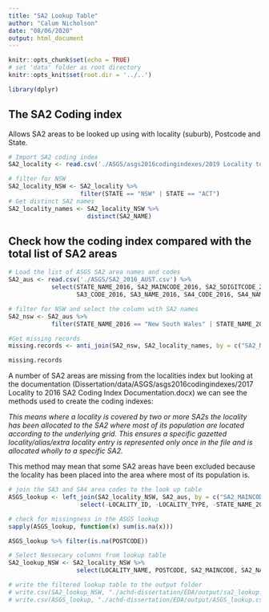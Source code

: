 ```yaml
---
title: "SA2 Lookup Table"
author: "Calum Nicholson"
date: "08/06/2020"
output: html_document
---
```


```r
knitr::opts_chunk$set(echo = TRUE)
# set 'data' folder as root directory
knitr::opts_knit$set(root.dir = '../..')

library(dplyr)
```

## The SA2 Coding index 

Allows SA2 areas to be looked up using with locality (suburb), Postcode and State.
  
``` r
# Import SA2 coding index
SA2_locality <- read.csv('./ASGS/asgs2016codingindexes/2019 Locality to 2016 SA2 Coding Index.csv')

# filter for NSW
SA2_locality_NSW <- SA2_locality %>%
                    filter(STATE == "NSW" | STATE == "ACT")
# Get distinct SA2 names
SA2_locality_names <- SA2_locality_NSW %>%
                      distinct(SA2_NAME)

```

## Check how the coding index compared with the total list of SA2 areas

``` r
# Load the list of ASGS SA2 area names and codes
SA2_aus <- read.csv('./ASGS/SA2_2016_AUST.csv') %>%
            select(STATE_NAME_2016, SA2_MAINCODE_2016, SA2_5DIGITCODE_2016, SA2_NAME_2016,
                   SA3_CODE_2016, SA3_NAME_2016, SA4_CODE_2016, SA4_NAME_2016)

# filter for NSW and select the column with SA2 names
SA2_nsw <- SA2_aus %>%
            filter(STATE_NAME_2016 == "New South Wales" | STATE_NAME_2016 == "Australian Capital Territory")
```


``` r
#Get missing records
missing.records <- anti_join(SA2_nsw, SA2_locality_names, by = c("SA2_NAME_2016" = "SA2_NAME"))

missing.records
```


A number of SA2 areas are missing from the localities index but looking at the documentation (Dissertation/data/ASGS/asgs2016codingindexes/2017 Locality to 2016 SA2 Coding Index Documentation.docx) we can see the methods used to create the coding indexes:

_This means where a locality is covered by two or more SA2s the locality has been allocated to the SA2 where most of its population are located according to the underlying grid.  This ensures a specific gazetted locality/alias/extra locality entry is represented only once in the file and is allocated wholly to a specific SA2._

This method may mean that some SA2 areas have been excluded because the locality has been placed into the area where most of its population is.

``` r
# join the SA3 and SA4 area codes to the look up table
ASGS_lookup <- left_join(SA2_locality_NSW, SA2_aus, by = c("SA2_MAINCODE" = "SA2_MAINCODE_2016")) %>%
                    select(-LOCALITY_ID, -LOCALITY_TYPE, -STATE_NAME_2016, -SA2_NAME_2016)

```

``` r
# check for missingness in the ASGS lookup
sapply(ASGS_lookup, function(x) sum(is.na(x)))

ASGS_lookup %>% filter(is.na(POSTCODE))
```


``` r
# Select Nessecary columns from lookup table
SA2_lookup_NSW <- SA2_locality_NSW %>%
                   select(LOCALITY_NAME, POSTCODE, SA2_MAINCODE, SA2_NAME)

# write the filtered lookup table to the output folder
# write.csv(SA2_lookup_NSW, "./achd-dissertation/EDA/output/sa2_lookup.csv")
# write.csv(ASGS_lookup, "./achd-dissertation/EDA/output/ASGS_lookup.csv")


```



